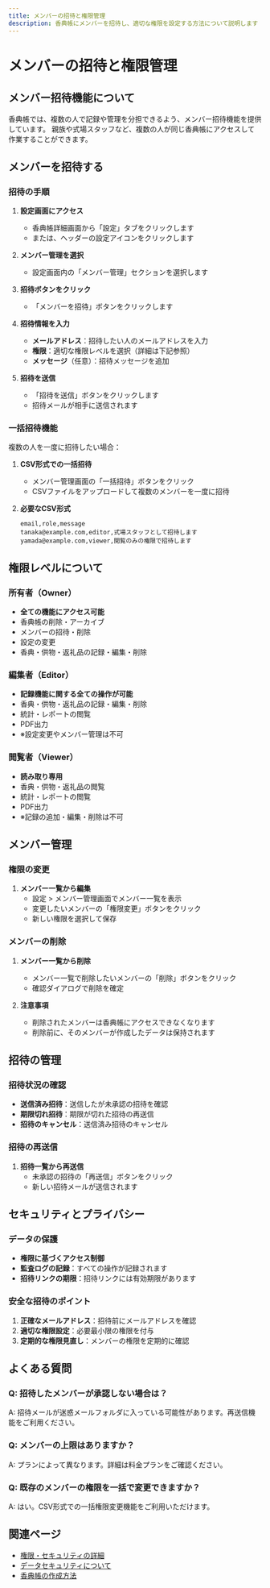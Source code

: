 ```yaml
---
title: メンバーの招待と権限管理
description: 香典帳にメンバーを招待し、適切な権限を設定する方法について説明します
---
```


# メンバーの招待と権限管理

## メンバー招待機能について

香典帳では、複数の人で記録や管理を分担できるよう、メンバー招待機能を提供しています。
親族や式場スタッフなど、複数の人が同じ香典帳にアクセスして作業することができます。

## メンバーを招待する

### 招待の手順

1. **設定画面にアクセス**
   - 香典帳詳細画面から「設定」タブをクリックします
   - または、ヘッダーの設定アイコンをクリックします

2. **メンバー管理を選択**
   - 設定画面内の「メンバー管理」セクションを選択します

3. **招待ボタンをクリック**
   - 「メンバーを招待」ボタンをクリックします

4. **招待情報を入力**
   - **メールアドレス**：招待したい人のメールアドレスを入力
   - **権限**：適切な権限レベルを選択（詳細は下記参照）
   - **メッセージ**（任意）：招待メッセージを追加

5. **招待を送信**
   - 「招待を送信」ボタンをクリックします
   - 招待メールが相手に送信されます

### 一括招待機能

複数の人を一度に招待したい場合：

1. **CSV形式での一括招待**
   - メンバー管理画面の「一括招待」ボタンをクリック
   - CSVファイルをアップロードして複数のメンバーを一度に招待

2. **必要なCSV形式**
   ```csv
   email,role,message
   tanaka@example.com,editor,式場スタッフとして招待します
   yamada@example.com,viewer,閲覧のみの権限で招待します
   ```

## 権限レベルについて

### 所有者（Owner）
- **全ての機能にアクセス可能**
- 香典帳の削除・アーカイブ
- メンバーの招待・削除
- 設定の変更
- 香典・供物・返礼品の記録・編集・削除

### 編集者（Editor）
- **記録機能に関する全ての操作が可能**
- 香典・供物・返礼品の記録・編集・削除
- 統計・レポートの閲覧
- PDF出力
- ※設定変更やメンバー管理は不可

### 閲覧者（Viewer）
- **読み取り専用**
- 香典・供物・返礼品の閲覧
- 統計・レポートの閲覧
- PDF出力
- ※記録の追加・編集・削除は不可

## メンバー管理

### 権限の変更

1. **メンバー一覧から編集**
   - 設定 > メンバー管理画面でメンバー一覧を表示
   - 変更したいメンバーの「権限変更」ボタンをクリック
   - 新しい権限を選択して保存

### メンバーの削除

1. **メンバー一覧から削除**
   - メンバー一覧で削除したいメンバーの「削除」ボタンをクリック
   - 確認ダイアログで削除を確定

2. **注意事項**
   - 削除されたメンバーは香典帳にアクセスできなくなります
   - 削除前に、そのメンバーが作成したデータは保持されます

## 招待の管理

### 招待状況の確認

- **送信済み招待**：送信したが未承認の招待を確認
- **期限切れ招待**：期限が切れた招待の再送信
- **招待のキャンセル**：送信済み招待のキャンセル

### 招待の再送信

1. **招待一覧から再送信**
   - 未承認の招待の「再送信」ボタンをクリック
   - 新しい招待メールが送信されます

## セキュリティとプライバシー

### データの保護

- **権限に基づくアクセス制御**
- **監査ログの記録**：すべての操作が記録されます
- **招待リンクの期限**：招待リンクには有効期限があります

### 安全な招待のポイント

1. **正確なメールアドレス**：招待前にメールアドレスを確認
2. **適切な権限設定**：必要最小限の権限を付与
3. **定期的な権限見直し**：メンバーの権限を定期的に確認

## よくある質問

### Q: 招待したメンバーが承認しない場合は？
A: 招待メールが迷惑メールフォルダに入っている可能性があります。再送信機能をご利用ください。

### Q: メンバーの上限はありますか？
A: プランによって異なります。詳細は料金プランをご確認ください。

### Q: 既存のメンバーの権限を一括で変更できますか？
A: はい。CSV形式での一括権限変更機能をご利用いただけます。

## 関連ページ

- [権限・セキュリティの詳細](../permissions/role-management)
- [データセキュリティについて](../permissions/data-security)
- [香典帳の作成方法](./creating-kouden) 